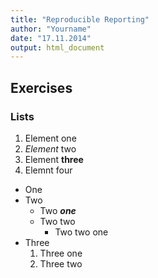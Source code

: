 ```yaml
---
title: "Reproducible Reporting"
author: "Yourname"
date: "17.11.2014"
output: html_document
---
```


## Exercises

### Lists

1. Element one
2. *Element* two
3. Element **three**
4. Elemnt four

* One
* Two
    + Two ***one***
    + Two two
        - Two two one
* Three
    1. Three one
    2. Three two